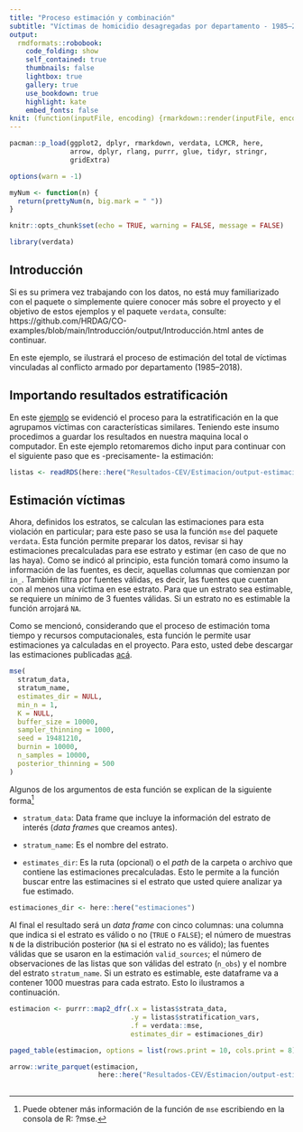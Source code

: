 ```yaml
---
title: "Proceso estimación y combinación"
subtitle: "Víctimas de homicidio desagregadas por departamento - 1985–2018"
output:
  rmdformats::robobook:
    code_folding: show
    self_contained: true
    thumbnails: false
    lightbox: true
    gallery: true
    use_bookdown: true
    highlight: kate
    embed_fonts: false
knit: (function(inputFile, encoding) {rmarkdown::render(inputFile, encoding = encoding, output_dir = "../output") })
---
```


```r

pacman::p_load(ggplot2, dplyr, rmarkdown, verdata, LCMCR, here,
               arrow, dplyr, rlang, purrr, glue, tidyr, stringr, 
               gridExtra)

options(warn = -1)
```

```r

myNum <- function(n) {
  return(prettyNum(n, big.mark = " "))
}

knitr::opts_chunk$set(echo = TRUE, warning = FALSE, message = FALSE)

```

```r

library(verdata)

```

## Introducción {-}

Si es su primera vez trabajando con los datos, no está muy familiarizado con el 
paquete o simplemente quiere conocer más sobre el proyecto y el objetivo de 
estos ejemplos y el paquete `verdata`, consulte:
https://github.com/HRDAG/CO-examples/blob/main/Introducción/output/Introducción.html 
antes de continuar. 

En este ejemplo, se ilustrará el proceso de estimación del total de víctimas 
vinculadas al conflicto armado por departamento (1985–2018). 

## Importando resultados estratificación {-}

En este [ejemplo](https://github.com/HRDAG/CO-examples/blob/main/Resultados-CEV/Estimacion/homicidio-anio-estratificacion.html) se evidenció el proceso para la estratificación en la 
que agrupamos víctimas con características similares. Teniendo este insumo
procedimos a guardar los resultados en nuestra maquina local o computador. 
En este ejemplo retomaremos dicho input para continuar con el siguiente paso que 
es -precisamente- la estimación:

```r

listas <- readRDS(here::here("Resultados-CEV/Estimacion/output-estimacion/quinquenio-departamento-homicidio.rds"))
```

## Estimación víctimas {-}

Ahora, definidos los estratos, se calculan las estimaciones para 
esta violación en particular; para este paso se usa la función `mse` del paquete 
`verdata`. Esta función permite preparar los datos, revisar si hay estimaciones 
precalculadas para ese estrato y estimar (en caso de que no las haya). 
Como se indicó al principio, esta función tomará como insumo la información de 
las fuentes, es decir, aquellas columnas que comienzan por `in_`. También filtra 
por fuentes válidas, es decir, las fuentes que cuentan con al menos una víctima 
en ese estrato. Para que un estrato sea estimable, se requiere un mínimo de 3 
fuentes válidas. Si un estrato no es estimable la función arrojará `NA`. 

Como se mencionó, considerando que el proceso de estimación toma tiempo y
recursos computacionales, esta función le permite usar estimaciones ya calculadas en el 
proyecto. Para esto, usted debe descargar las estimaciones publicadas [acá](https://www.comisiondelaverdad.co/analitica-de-datos-informacion-y-recursos#c3).


```r

mse(
  stratum_data,
  stratum_name,
  estimates_dir = NULL,
  min_n = 1,
  K = NULL,
  buffer_size = 10000,
  sampler_thinning = 1000,
  seed = 19481210,
  burnin = 10000,
  n_samples = 10000,
  posterior_thinning = 500
)

```

Algunos de los argumentos de esta función se explican de la siguiente 
forma^[Puede obtener más información de la función de `mse` escribiendo en la 
consola de R: ?mse.]

- `stratum_data`: Data frame que incluye la información del estrato de interés 
(*data frame*s que creamos antes).

- `stratum_name`: Es el nombre del estrato.

- `estimates_dir`: Es la ruta (opcional) o el *path* de la carpeta o archivo 
que contiene las estimaciones precalculadas. Esto le permite a la función buscar 
entre las estimacines si el estrato que usted quiere analizar ya fue estimado. 

```r

estimaciones_dir <- here::here("estimaciones")

```

Al final el resultado será un *data frame* con cinco columnas: una columna 
que indica si el estrato es válido o no (`TRUE` o `FALSE`); el número de muestras
`N` de la distribución posterior (`NA` si el estrato no es válido); las fuentes
válidas que se usaron en la estimación `valid_sources`; el número de observaciones
de las listas que son válidas del estrato (`n_obs`) y el nombre del estrato 
`stratum_name`. Si un estrato es estimable, este dataframe va a contener 1000
muestras para cada estrato. Esto lo ilustramos a continuación.

```r

estimacion <- purrr::map2_dfr(.x = listas$strata_data,
                              .y = listas$stratification_vars,
                              .f = verdata::mse,
                              estimates_dir = estimaciones_dir)

paged_table(estimacion, options = list(rows.print = 10, cols.print = 8))

```

```r

arrow::write_parquet(estimacion,
                      here::here("Resultados-CEV/Estimacion/output-estimacion/quinquenio-departamento-homicidio.parquet"))
 
``` 

